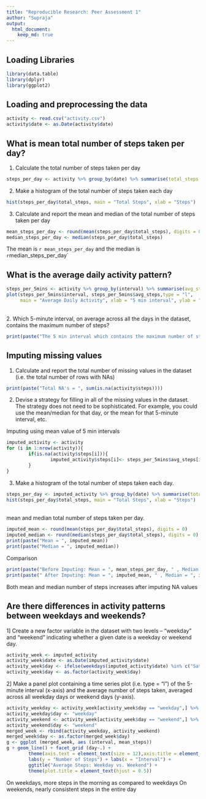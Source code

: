 ```yaml
---
title: "Reproducible Research: Peer Assessment 1"
author: "Supraja"
output: 
  html_document:
    keep_md: true
---
```


## Loading Libraries
```r
library(data.table)
library(dplyr)
library(ggplot2)
```


## Loading and preprocessing the data

```r
activity <- read.csv("activity.csv")
activity$date <- as.Date(activity$date)
```


## What is mean total number of steps taken per day?

1. Calculate the total number of steps taken per day
```r
steps_per_day <- activity %>% group_by(date) %>% summarise(total_steps = sum(steps, na.rm = TRUE))
```
2. Make a histogram of the total number of steps taken each day
```r
hist(steps_per_day$total_steps, main = "Total Steps", xlab = "Steps")
```

3. Calculate and report the mean and median of the total number of steps taken per day
```r
mean_steps_per_day <- round(mean(steps_per_day$total_steps), digits = 0)
median_steps_per_day <- median(steps_per_day$total_steps)
```

The mean is `r mean_steps_per_day` and the median is `r `median_steps_per_day`

## What is the average daily activity pattern?

```r
steps_per_5mins <- activity %>% group_by(interval) %>% summarise(avg_steps = mean(steps, na.rm = TRUE))
plot(steps_per_5mins$interval, steps_per_5mins$avg_steps,type = "l",
     main = "Average Daily Activity", xlab = "5 min interval", ylab = "average steps")  
```
<br>2. Which 5-minute interval, on average across all the days in the dataset, contains the maximum number of steps?
```r
print(paste("The 5 min interval which contains the maximum number of steps is ",steps_per_5mins$interval[which.max(steps_per_5mins$avg_steps)]))
```



## Imputing missing values

1. Calculate and report the total number of missing values in the dataset (i.e. the total number of rows with NAs)
```r
print(paste("Total NA's = ", sum(is.na(activity$steps))))
```
2. Devise a strategy for filling in all of the missing values in the dataset. The strategy does not need to be sophisticated. For example, you could use the mean/median for that day, or the mean for that 5-minute interval, etc.

Imputing using mean value of 5 min intervals

```r
imputed_activity <- activity
for (i in 1:nrow(activity)){
        if(is.na(activity$steps[i])){
                imputed_activity$steps[i]<- steps_per_5mins$avg_steps[imputed_activity$interval[i] == steps_per_5mins$interval]
        }
}
```

3. Make a histogram of the total number of steps taken each day.
```r
steps_per_day <- imputed_activity %>% group_by(date) %>% summarise(total_steps = sum(steps, na.rm = TRUE))
hist(steps_per_day$total_steps, main = "Total Steps", xlab = "Steps")
```
<br>mean and median total number of steps taken per day.
```r
imputed_mean <- round(mean(steps_per_day$total_steps), digits = 0)
imputed_median <- round(median(steps_per_day$total_steps), digits = 0)
print(paste("Mean = ", imputed_mean))
print(paste("Median = ", imputed_median))
```
Comparison
```r
print(paste("Before Imputing: Mean = ", mean_steps_per_day, " , Median = ", median_steps_per_day))
print(paste(" After Imputing: Mean = ", imputed_mean, " , Median = ", imputed_median))
```
Both mean and median number of steps increases after imputing NA values




## Are there differences in activity patterns between weekdays and weekends?

1] Create a new factor variable in the dataset with two levels – “weekday” and “weekend” indicating whether a given date is a weekday or weekend day.
```r
activity_week <- imputed_activity
activity_week$date <- as.Date(imputed_activity$date)
activity_week$day <- ifelse(weekdays(imputed_activity$date) %in% c("Saturday", "Sunday"), "weekend", "weekday")
activity_week$day <- as.factor(activity_week$day)
```


2] Make a panel plot containing a time series plot (i.e. type = "l") of the 5-minute interval (x-axis) and the average number of steps taken, averaged across all weekday days or weekend days (y-axis). 

```r
activity_weekday <- activity_week[activity_week$day == "weekday",] %>% group_by(interval) %>% summarise(mean_steps = mean(steps))
activity_weekday$day <- "weekday"
activity_weekend <- activity_week[activity_week$day == "weekend",] %>% group_by(interval) %>% summarise(mean_steps = mean(steps))
activity_weekend$day <- "weekend"
merged_week <- rbind(activity_weekday, activity_weekend)
merged_week$day <- as.factor(merged_week$day)
g <- ggplot (merged_week, aes (interval, mean_steps))
g + geom_line() + facet_grid (day~.) + 
        theme(axis.text = element_text(size = 12),axis.title = element_text(size = 14)) + 
        labs(y = "Number of Steps") + labs(x = "Interval") + 
        ggtitle("Average Steps: Weekday vs. Weekend") + 
        theme(plot.title = element_text(hjust = 0.5))
```
On weekdays, more steps in the morning as compared to weekdays
On weekends, nearly consistent steps in the entire day
